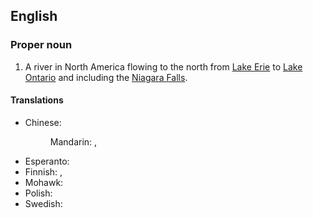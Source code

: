 ==English==
{{wikipedia}}

===Proper noun===
{{en-proper noun|head=[[Niagara]] [[river|River]]}}

# A river in North America flowing to the north from [[Lake Erie]] to [[Lake Ontario]] and including the [[Niagara Falls]].

====Translations====
{{trans-top|river in North America}}
* Chinese:
*: Mandarin: {{t|cmn|尼亞加拉河|sc=Hani}}, {{t|cmn|尼亚加拉河|tr=Níyǎjiālāhé|sc=Hani}}
{{trans-mid}}
* Esperanto: {{t|eo|Niagaro}}
* Finnish: {{t+|fi|Niagara}}, {{t|fi|Niagara-[[joki]]}}
* Mohawk: {{t|mod|Oniahkarà:ke}}
* Polish: {{t+|pl|Niagara|f}}
* Swedish: {{t|sv|Niagarafloden}}
{{trans-bottom}}

{{topics|en|Rivers in Canada|Rivers in the United States}}